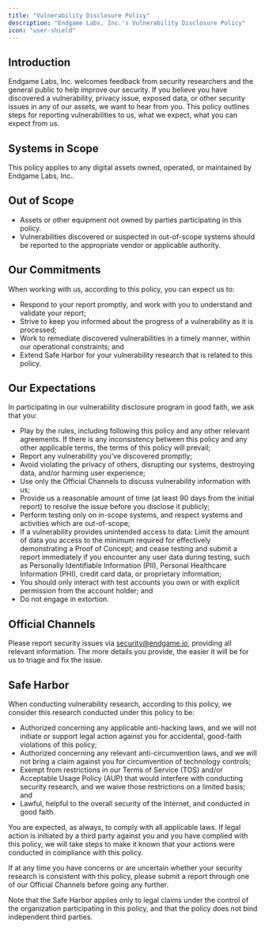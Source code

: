```yaml
---
title: "Vulnerability Disclosure Policy"
description: "Endgame Labs, Inc.'s Vulnerability Disclosure Policy"
icon: "user-shield"
---
```


## Introduction

Endgame Labs, Inc. welcomes feedback from security researchers and the general public to help improve our security. If you believe you have discovered a vulnerability, privacy issue, exposed data, or other security issues in any of our assets, we want to hear from you. This policy outlines steps for reporting vulnerabilities to us, what we expect, what you can expect from us.

## Systems in Scope

This policy applies to any digital assets owned, operated, or maintained by Endgame Labs, Inc..

## Out of Scope

- Assets or other equipment not owned by parties participating in this policy.
- Vulnerabilities discovered or suspected in out-of-scope systems should be reported to the appropriate vendor or applicable authority.

## Our Commitments

When working with us, according to this policy, you can expect us to:

- Respond to your report promptly, and work with you to understand and validate your report;
- Strive to keep you informed about the progress of a vulnerability as it is processed;
- Work to remediate discovered vulnerabilities in a timely manner, within our operational constraints; and
- Extend Safe Harbor for your vulnerability research that is related to this policy.

## Our Expectations

In participating in our vulnerability disclosure program in good faith, we ask that you:

- Play by the rules, including following this policy and any other relevant agreements. If there is any inconsistency between this policy and any other applicable terms, the terms of this policy will prevail;
- Report any vulnerability you’ve discovered promptly;
- Avoid violating the privacy of others, disrupting our systems, destroying data, and/or harming user experience;
- Use only the Official Channels to discuss vulnerability information with us;
- Provide us a reasonable amount of time (at least 90 days from the initial report) to resolve the issue before you disclose it publicly;
- Perform testing only on in-scope systems, and respect systems and activities which are out-of-scope;
- If a vulnerability provides unintended access to data: Limit the amount of data you access to the minimum required for effectively demonstrating a Proof of Concept; and cease testing and submit a report immediately if you encounter any user data during testing, such as Personally Identifiable Information (PII), Personal Healthcare Information (PHI), credit card data, or proprietary information;
- You should only interact with test accounts you own or with explicit permission from the account holder; and
- Do not engage in extortion.

## Official Channels

Please report security issues via [security@endgame.io](mailto:security@endgame.io), providing all relevant information. The more details you provide, the easier it will be for us to triage and fix the issue.

## Safe Harbor

When conducting vulnerability research, according to this policy, we consider this research conducted under this policy to be:

- Authorized concerning any applicable anti-hacking laws, and we will not initiate or support legal action against you for accidental, good-faith violations of this policy;
- Authorized concerning any relevant anti-circumvention laws, and we will not bring a claim against you for circumvention of technology controls;
- Exempt from restrictions in our Terms of Service (TOS) and/or Acceptable Usage Policy (AUP) that would interfere with conducting security research, and we waive those restrictions on a limited basis; and
- Lawful, helpful to the overall security of the Internet, and conducted in good faith.

You are expected, as always, to comply with all applicable laws. If legal action is initiated by a third party against you and you have complied with this policy, we will take steps to make it known that your actions were conducted in compliance with this policy.

If at any time you have concerns or are uncertain whether your security research is consistent with this policy, please submit a report through one of our Official Channels before going any further.

<Info>
  Note that the Safe Harbor applies only to legal claims under the control of the organization participating in this policy, and that the policy does not bind independent third parties.
</Info>